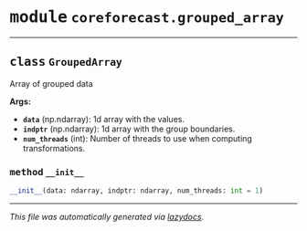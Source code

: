 



# <kbd>module</kbd> `coreforecast.grouped_array`






---



## <kbd>class</kbd> `GroupedArray`
Array of grouped data 



**Args:**
 
 - <b>`data`</b> (np.ndarray):  1d array with the values. 
 - <b>`indptr`</b> (np.ndarray):  1d array with the group boundaries. 
 - <b>`num_threads`</b> (int):  Number of threads to use when computing transformations. 



### <kbd>method</kbd> `__init__`

```python
__init__(data: ndarray, indptr: ndarray, num_threads: int = 1)
```











---

_This file was automatically generated via [lazydocs](https://github.com/ml-tooling/lazydocs)._
